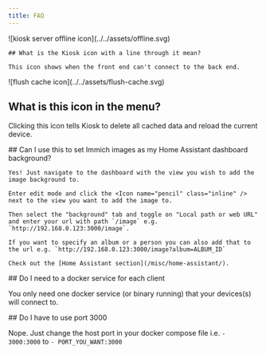 ```yaml
---
title: FAQ
---
```



<FAQ>
    ![kiosk server offline icon](../../assets/offline.svg)

    ## What is the Kiosk icon with a line through it mean?

    This icon shows when the front end can't connect to the back end.
</FAQ>

<FAQ>
![flush cache icon](../../assets/flush-cache.svg)

  ## What is this icon in the menu?

  Clicking this icon tells Kiosk to delete all cached data and reload the current device.
</FAQ>


<FAQ>
   ## Can I use this to set Immich images as my Home Assistant dashboard background?

    Yes! Just navigate to the dashboard with the view you wish to add the image background to.

    Enter edit mode and click the <Icon name="pencil" class="inline" /> next to the view you want to add the image to.

    Then select the "background" tab and toggle on "Local path or web URL" and enter your url with path `/image` e.g. `http://192.168.0.123:3000/image`.

    If you want to specify an album or a person you can also add that to the url e.g. `http://192.168.0.123:3000/image?album=ALBUM_ID`

    Check out the [Home Assistant section](/misc/home-assistant/).

</FAQ>

<FAQ>
  ## Do I need to a docker service for each client

  You only need one docker service (or binary running) that your devices(s) will connect to.
</FAQ>

<FAQ>
  ## Do I have to use port 3000

  Nope. Just change the host port in your docker compose file i.e. `- 3000:3000` to `- PORT_YOU_WANT:3000`
</FAQ>
